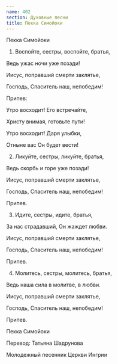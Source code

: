```yaml
---
name: 402
section: Духовные песни
title: Пекка Симойоки
---
```

Пекка Симойоки


1. Воспойте, сестры, воспойте, братья,

Ведь ужас ночи уже позади!

Иисус, поправший смерти заклятье,

Господь, Спаситель наш, непобедим!


Припев:

Утро восходит! Его встречайте,

Христу внимая, готовьте пути!

Утро восходит! Даря улыбки,

Отныне вас Он будет вести!


2. Ликуйте, сестры, ликуйте, братья,

Ведь скорбь и горе уже позади!

Иисус, поправший смерти заклятье,

Господь, Спаситель наш, непобедим!


Припев.


3. Идите, сестры, идите, братья,

За нас страдавший, Он жаждет любви.

Иисус, поправший смерти заклятье,

Господь, Спаситель наш, непобедим!


Припев.


4. Молитесь, сестры, молитесь, братья,

Ведь наша сила в молитве, в любви.

Иисус, поправший смерти заклятье,

Господь, Спаситель наш, непобедим!


Припев.


Пекка Симойоки

Перевод: Татьяна Шадрунова

Молодежный песенник Церкви Ингрии
